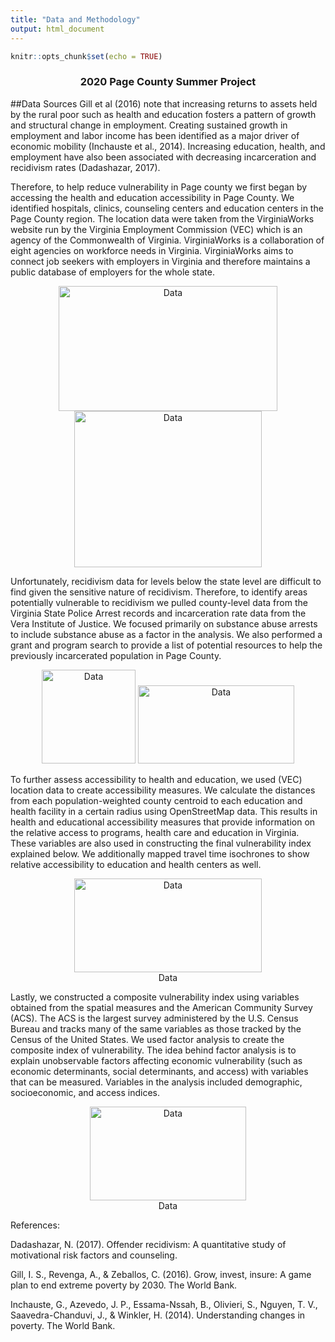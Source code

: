 ```yaml
---
title: "Data and Methodology"
output: html_document
---
```


```r
knitr::opts_chunk$set(echo = TRUE)
```

### 2020 Page County Summer Project {style=text-align:center}


##Data Sources
Gill et al (2016) note that increasing returns to assets held by the rural poor such as health and education fosters a pattern of growth and structural change in employment. Creating sustained growth in employment and labor income has been identified as a major driver of economic mobility (Inchauste et al., 2014). Increasing education, health, and employment have also been associated with decreasing incarceration and recidivism rates (Dadashazar, 2017).

Therefore, to help reduce vulnerability in Page county we first began by accessing the health and education accessibility in Page County. We identified hospitals, clinics, counseling centers and education centers in the Page County region. The location data were taken from the VirginiaWorks website run by the Virginia Employment Commission (VEC) which is an agency of the Commonwealth of Virginia. VirginiaWorks is a collaboration of eight agencies on workforce needs in Virginia. VirginiaWorks aims to connect job seekers with employers in Virginia and therefore maintains a public database of employers for the whole state.

<center>
![Data](/images/VEC.png){width=350px height=200px}
![Data](/images/careerWorks.png){width=300px height=250px}
</center>

Unfortunately, recidivism data for levels below the state level are difficult to find given the sensitive nature of recidivism. Therefore, to identify areas potentially vulnerable to recidivism we pulled county-level data from the Virginia State Police Arrest records and incarceration rate data from the Vera Institute of Justice. We focused primarily on substance abuse arrests to include substance abuse as a factor in the analysis. We also performed a grant and program search to provide a list of potential resources to help the previously incarcerated population in Page County. 

<center>
![Data](/images/police.jpg){width=150px height=150px}
![Data](/images/Vera_Ver_Red.png){width=250px height=125px}
</center>

To further assess accessibility to health and education, we used (VEC) location data to create accessibility measures. We calculate the distances from each population-weighted county centroid to each education and health facility in a certain radius using OpenStreetMap data. This results in health and educational accessibility measures that provide information on the relative access to programs, health care and education in Virginia. These variables are also used in constructing the final vulnerability index explained below. We additionally mapped travel time isochrones to show relative accessibility to education and health centers as well. 

<center>
![Data](/images/OSM.jpg){width=300px height=150px}
</center>

Lastly, we constructed a composite vulnerability index using variables obtained from the spatial measures and the American Community Survey (ACS). The ACS is the largest survey administered by the U.S. Census Bureau and tracks many of the same variables as those tracked by the Census of the United States. We used factor analysis to create the composite index of vulnerability. The idea behind factor analysis is to explain unobservable factors affecting economic vulnerability (such as economic determinants, social determinants, and access) with variables that can be measured.  Variables in the analysis included demographic, socioeconomic, and access indices.

<center>
![Data](/images/ACS.jpg){width=250px height=150px}
</center>

References: 

Dadashazar, N. (2017). Offender recidivism: A quantitative study of motivational risk factors and counseling.
 
Gill, I. S., Revenga, A., & Zeballos, C. (2016). Grow, invest, insure: A game plan to end extreme poverty by 2030. The World Bank.

Inchauste, G., Azevedo, J. P., Essama-Nssah, B., Olivieri, S., Nguyen, T. V., Saavedra-Chanduvi, J., & Winkler, H. (2014). Understanding changes in poverty. The World Bank.



